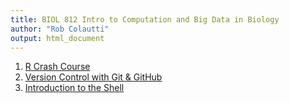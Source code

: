 ```yaml
---
title: BIOL 812 Intro to Computation and Big Data in Biology
author: "Rob Colautti"
output: html_document
---
```


1. [R Crash Course](http://post.queensu.ca/~rc91/R/1_fundamentals.html)
1. [Version Control with Git & GitHub](http://swcarpentry.github.io/git-novice/)
1. [Introduction to the Shell](http://swcarpentry.github.io/shell-novice/)

